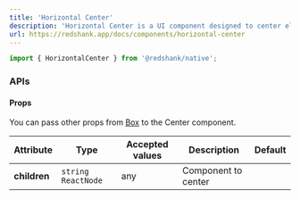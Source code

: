 ```yaml
---
title: 'Horizontal Center'
description: 'Horizontal Center is a UI component designed to center elements horizontally within a container. It is ideal for situations where you need content to be positioned evenly in the center of the screen or a specific area, providing a clean and balanced appearance.'
url: https://redshank.app/docs/components/horizontal-center
---
```


```jsx
import { HorizontalCenter } from '@redshank/native';
```

<Spacer y={2}/>

<Playground
  title="Horizontal Center"
  description="You can horizontal center a element using the component."
  code={horizontalCenterContent.defaultCode}
/>

<Spacer y={3}/>

### APIs

<Spacer y={2}/>

#### Props

You can pass other props from [Box](/docs/components/box#apis) to the Center component.

| Attribute    | Type                  | Accepted values | Description         | Default |
|--------------|-----------------------|-----------------|---------------------|---------|
| **children** | `string`  `ReactNode` | any             | Component to center |         |

<Spacer y={2}/>

